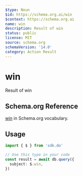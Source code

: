 ```yaml
---
$type: Noun
$id: https://schema.org.ai/win
$context: https://schema.org.ai
name: win
description: Result of win
status: public
license: MIT
source: schema.org
schemaVersion: '14.0'
category: Action Result
---
```


# win

Result of win

## Schema.org Reference

[win](https://schema.org/WinAction) in Schema.org vocabulary.

## Usage

```typescript
import { $ } from 'sdk.do'

// Use this type in your code
const result = await db.query({
  subject: $.win,
})
```
